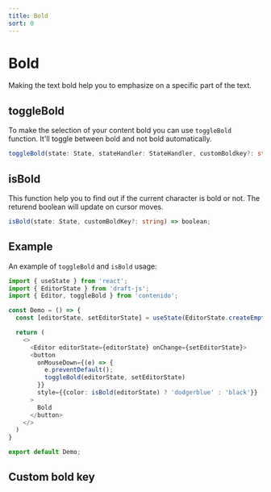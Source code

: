 ```yaml
---
title: Bold
sort: 0
---
```


# Bold

Making the text bold help you to emphasize on a specific part of the text.

## toggleBold

To make the selection of your content bold you can use `toggleBold` function. It'll toggle between bold and not bold automatically.

```ts
toggleBold(state: State, stateHandler: StateHandler, customBoldkey?: string) => void;
```

## isBold

This function help you to find out if the current character is bold or not. The returend boolean will update on cursor moves.

```ts
isBold(state: State, customBoldKey?: string) => boolean;
```

## Example

An example of `toggleBold` and `isBold` usage:

```ts
import { useState } from 'react';
import { EditorState } from 'draft-js';
import { Editor, toggleBold } from 'contenido';

const Demo = () => {
  const [editorState, setEditorState] = useState(EditorState.createEmpty());

  return (
    <>
      <Editor editorState={editorState} onChange={setEditorState}>
      <button
        onMouseDown={(e) => {
          e.preventDefault();
          toggleBold(editorState, setEditorState)
        }}
        style={{color: isBold(editorState) ? 'dodgerblue' : 'black'}}
      >
        Bold
      </button>
    </>
  )
}

export default Demo;
```

## Custom bold key
